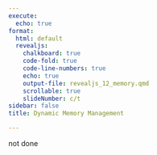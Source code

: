 ```yaml
---
execute:
  echo: true
format:
  html: default
  revealjs:
    chalkboard: true
    code-fold: true
    code-line-numbers: true
    echo: true
    output-file: revealjs_12_memory.qmd
    scrollable: true
    slideNumber: c/t
sidebar: false
title: Dynamic Memory Management

---
```


:::{.callout-warning}
not done
:::